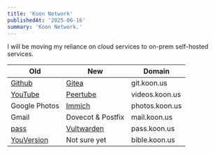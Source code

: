 ```yaml
---
title: 'Koon Network'
publishedAt: '2025-06-16'
summary: 'Koon Network.'
---
```


I will be moving my reliance on cloud services to on-prem self-hosted services.

| Old                                   | New                                                    | Domain         |
|---------------------------------------|--------------------------------------------------------|----------------|
|[Github](https://github.com/k2on)      |[Gitea](https://gitea.com)                              | git.koon.us    |
|[YouTube](https://youtube.com/@maxkoon)|[Peertube](https://peertube.org)                        | videos.koon.us |
|Google Photos                          |[Immich](https://immich.app)                            | photos.koon.us |
|Gmail                                  | Dovecot & Postfix                                      | mail.koon.us   |
|[pass](https://www.passwordstore.org/) |[Vultwarden](https://github.com/dani-garcia/vaultwarden)| pass.koon.us   |
|[YouVersion](https://bible.com)        | Not sure yet                                           | bible.koon.us  |




